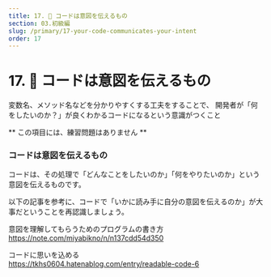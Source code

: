 ```yaml
---
title: 17. 🤔 コードは意図を伝えるもの
section: 03.初級編
slug: /primary/17-your-code-communicates-your-intent
order: 17
---
```


# 17. 🤔 コードは意図を伝えるもの

<p className="goal">変数名、メソッド名などを分かりやすくする工夫をすることで、
  開発者が「何をしたいのか？」が良くわかるコードになるという意識がつくこと</p>

** この項目には、練習問題はありません **

### コードは意図を伝えるもの

コードは、その処理で「どんなことをしたいのか」「何をやりたいのか」という意図を伝えるものです。

以下の記事を参考に、コードで「いかに読み手に自分の意図を伝えるのか」が大事だということを再認識しましょう。

意図を理解してもらうためのプログラムの書き方  
https://note.com/miyabikno/n/n137cdd54d350

コードに思いを込める  
https://tkhs0604.hatenablog.com/entry/readable-code-6
